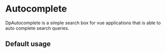 
<Meta of={DpAutocompleteStories} />

# Autocomplete

DpAutocomplete is a simple search box for vue applications
that is able to auto complete search queries.

## Default usage

<Canvas of={DpAutocompleteStories.Default} />
